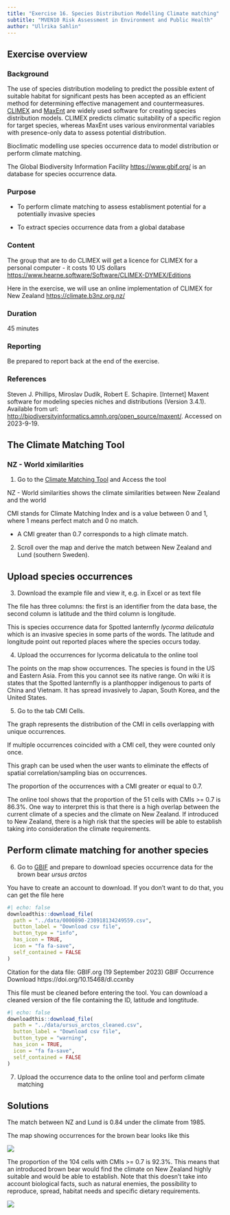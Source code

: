 ```yaml
---
title: "Exercise 16. Species Distribution Modelling Climate matching"
subtitle: "MVEN10 Risk Assessment in Environment and Public Health"
author: "Ullrika Sahlin"
---
```


## Exercise overview

### Background

The use of species distribution modeling to predict the possible extent of suitable habitat for significant pests has been accepted as an efficient method for determining effective management and countermeasures. [CLIMEX](https://www.hearne.software/Software/CLIMEX-DYMEX/Editions) and [MaxEnt](https://biodiversityinformatics.amnh.org/open_source/maxent/) are widely used software for creating species distribution models. CLIMEX predicts climatic suitability of a specific region for target species, whereas MaxEnt uses various environmental variables with presence-only data to assess potential distribution.

Bioclimatic modelling use species occurrence data to model distribution or perform climate matching. 

The Global Biodiversity Information Facility [https://www.gbif.org/](https://www.gbif.org/) is an database for species occurrence data. 

<!-- https://rpubs.com/fidele98/sdm -->

<!-- https://damariszurell.github.io/SDM-Intro/ -->

<!-- https://www.climond.org/Default.aspx -->


### Purpose

- To perform climate matching to assess establisment potential for a potentially invasive species

- To extract species occurrence data from a global database 

### Content


The group that are to do CLIMEX will get a licence for CLIMEX for a personal computer - it costs 10 US dollars [https://www.hearne.software/Software/CLIMEX-DYMEX/Editions](https://www.hearne.software/Software/CLIMEX-DYMEX/Editions)

Here in the exercise, we will use an online implementation of CLIMEX for New Zealand [https://climate.b3nz.org.nz/](https://climate.b3nz.org.nz/)

### Duration

45 minutes

### Reporting

Be prepared to report back at the end of the exercise.

### References

Steven J. Phillips, Miroslav Dudík, Robert E. Schapire. [Internet] Maxent software for modeling species niches and distributions (Version 3.4.1). Available from url: [http://biodiversityinformatics.amnh.org/open_source/maxent/](http://biodiversityinformatics.amnh.org/open_source/maxent/). Accessed on 2023-9-19.

## The Climate Matching Tool

### NZ - World ximilarities

(@) Go to the [Climate Matching Tool](https://climate.b3nz.org.nz/) and Access the tool

NZ - World similarities shows the climate similarities between New Zealand and the world 

CMI stands for Climate Matching Index and is a value between 0 and 1, where 1 means perfect match and 0 no match. 

- A CMI greater than 0.7 corresponds to a high climate match.

(@) Scroll over the map and derive the match between New Zealand and Lund (southern Sweden). 

## Upload species occurrences

(@) Download the example file and view it, e.g. in Excel or as text file 

The file has three columns: the first is an identifier from the data base, the second column is latitude and the third column is longitude. 

This is species occurrence data for Spotted lanternfly *lycorma delicatula* which is an invasive species in some parts of the words. The latitude and longitude point out reported places where the species occurs today. 

(@) Upload the occurrences for lycorma delicatula to the online tool 

The points on the map show occurrences. The species is found in the US and Eastern Asia. From this you cannot see its native range. On wiki it is states that the Spotted lanternfly is a planthopper indigenous to parts of China and Vietnam. It has spread invasively to Japan, South Korea, and the United States. 

(@) Go to the tab CMI Cells. 

The graph represents the distribution of the CMI in cells overlapping with unique occurrences. 

If multiple occurrences coincided with a CMI cell, they were counted only once. 

This graph can be used when the user wants to eliminate the effects of spatial correlation/sampling bias on occurrences.

The proportion of the occurrences with a CMI greater or equal to 0.7. 

The online tool shows that the proportion of the 51 cells with CMIs >= 0.7 is 86.3%. One way to interpret this is that there is a high overlap between the current climate of a species and the climate on New Zealand. If introduced to New Zealand, there is a high risk that the species will be able to establish taking into consideration the climate requirements. 

## Perform climate matching for another species 

(@) Go to [GBIF](https://www.gbif.org/) and prepare to download species occurrence data for the brown bear *ursus arctos*

You have to create an account to download. If you don't want to do that, you can get the file here 

```r
#| echo: false
downloadthis::download_file(
  path = "../data/0000890-230918134249559.csv",
  button_label = "Download csv file",
  button_type = "info",
  has_icon = TRUE,
  icon = "fa fa-save",
  self_contained = FALSE
)
```

Citation for the data file: GBIF.org (19 September 2023) GBIF Occurrence Download  https://doi.org/10.15468/dl.ccxnby

This file must be cleaned before entering the tool. You can download a cleaned version of the file containing the ID, latitude and longtitude. 

```r
#| echo: false
downloadthis::download_file(
  path = "../data/ursus_arctos_cleaned.csv",
  button_label = "Download csv file",
  button_type = "warning",
  has_icon = TRUE,
  icon = "fa fa-save",
  self_contained = FALSE
)
```

(@) Upload the occurrence data to the online tool and perform climate matching 

## Solutions

The match between NZ and Lund is 0.84 under the climate from 1985. 

The map showing occurrences for the brown bear looks like this 

![](../img/bear1.png)

The proportion of the 104 cells with CMIs >= 0.7 is 92.3%. This means that an introduced brown bear would find the climate on New Zealand highly suitable and would be able to establish. Note that this doesn't take into account biological facts, such as natural enemies, the possibility to reproduce, spread, habitat needs and specific dietary requirements. 

![](../img/bear2.png)

